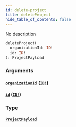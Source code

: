 ```yaml
---
id: delete-project
title: deleteProject
hide_table_of_contents: false
---
```



No description

```graphql
deleteProject(
  organizationId: ID!
  id: ID!
): ProjectPayload
```


### Arguments

#### [`organizationId`](#) ([`ID!`](/swapi/scalars/id))




#### [`id`](#) ([`ID!`](/swapi/scalars/id))




### Type

#### [`ProjectPayload`](/swapi/objects/project-payload)






